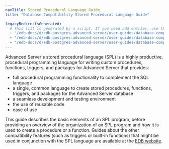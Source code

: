 ```yaml
---
navTitle: Stored Procedural Language Guide
title: "Database Compatibility Stored Procedural Language Guide"

legacyRedirectsGenerated:
  # This list is generated by a script. If you need add entries, use the `legacyRedirects` key.
  - "/edb-docs/d/edb-postgres-advanced-server/user-guides/database-compatibility-stored-procedural-language-guide/13/index.html"
  - "/edb-docs/d/edb-postgres-advanced-server/user-guides/database-compatibility-stored-procedural-language-guide/13/conclusion.html"
  - "/edb-docs/d/edb-postgres-advanced-server/user-guides/database-compatibility-stored-procedural-language-guide/13/genindex.html"
---
```


Advanced Server's stored procedural language (SPL) is a highly productive, procedural programming language for writing custom procedures, functions, triggers, and packages for Advanced Server that provides:

-   full procedural programming functionality to complement the SQL language
-   a single, common language to create stored procedures, functions, triggers, and packages for the Advanced Server database
-   a seamless development and testing environment
-   the use of reusable code
-   ease of use

This guide describes the basic elements of an SPL program, before providing an overview of the organization of an SPL program and how it is used to create a procedure or a function. Guides about the other compatibility features (such as triggers or built-in functions) that might be used in conjunction with the SPL language are available at the [EDB website](/epas/latest/).
